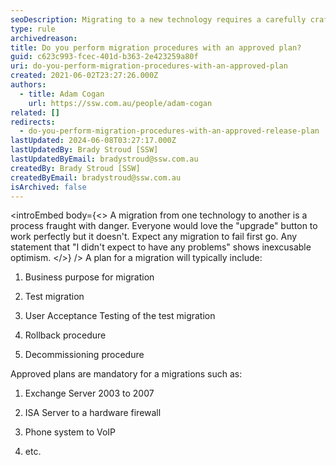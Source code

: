 ```yaml
---
seoDescription: Migrating to a new technology requires a carefully crafted plan to ensure a smooth transition.
type: rule
archivedreason:
title: Do you perform migration procedures with an approved plan?
guid: c623c993-fcec-401d-b363-2e423259a80f
uri: do-you-perform-migration-procedures-with-an-approved-plan
created: 2021-06-02T23:27:26.000Z
authors:
  - title: Adam Cogan
    url: https://ssw.com.au/people/adam-cogan
related: []
redirects:
  - do-you-perform-migration-procedures-with-an-approved-release-plan
lastUpdated: 2024-06-08T03:27:17.000Z
lastUpdatedBy: Brady Stroud [SSW]
lastUpdatedByEmail: bradystroud@ssw.com.au
createdBy: Brady Stroud [SSW]
createdByEmail: bradystroud@ssw.com.au
isArchived: false
---
```


<introEmbed
  body={<>
A migration from one technology to another is a process fraught with danger. Everyone would love the "upgrade" button to work perfectly but it doesn't. Expect any migration to fail first go. Any statement that "I didn't expect to have any problems" shows inexcusable optimism.
  </>}
/>
A plan for a migration will typically include:

1. Business purpose for migration

2. Test migration

3. User Acceptance Testing of the test migration

4. Rollback procedure

5. Decommissioning procedure

Approved plans are mandatory for a migrations such as:

1. Exchange Server 2003 to 2007

2. ISA Server to a hardware firewall

3. Phone system to VoIP

4. etc.
